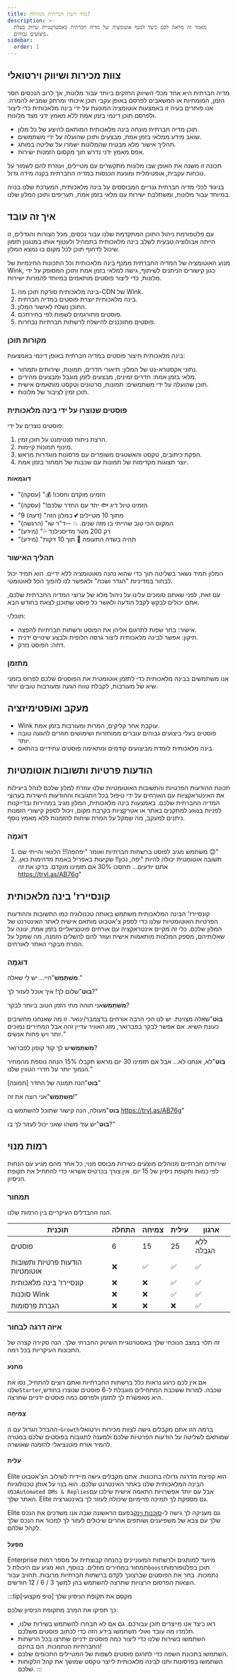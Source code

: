 ```yaml
---
title: מהי רשת חברתית מנוהלת?
description: >-
  מאמר זה מראה לכם כיצד למנף אוטומציה של מדיה חברתית כאסטרטגיית שיווק בעלת
  ביצועים גבוהים.
sidebar:
  order: 1
---
```


## צוות מכירות ושיווק וירטואלי

מדיה חברתית היא אחד מכלי השיווק החזקים ביותר עבור מלונות, אך לרוב הנכסים חסר הזמן, המומחיות או המשאבים לפרסם באופן עקבי תוכן איכותי ומרתק שמביא להמרה.
אנו פותרים בעיה זו באמצעות אוטומציה המונעת על ידי בינה מלאכותית כדי ליצור ולפרסם תוכן דינמי בזמן אמת ללא מאמץ ידני מצד מלונות.

* תוכן מדיה חברתית מונחה בינה מלאכותית המותאם להיצע של כל מלון.
* שואב מידע ממלאי בזמן אמת, מבצעים ותוכן שהועלה על ידי משתמשים.
* תהליך אישור מלא מבטיח שהמלונות ישמרו על שליטה במותג.
* אפס מאמץ ידני נדרש תוך מקסום הזמנות ישירות.

תכונה זו משנה את האופן שבו מלונות מתקשרים עם מטיילים, ועוזרת להם לשמור על נוכחות עקבית, אופטימלית ומונעת הכנסות במדיה החברתית בקנה מידה גדול.

בניגוד לכלי מדיה חברתית גנריים המבוססים על בינה מלאכותית, המערכת שלנו בנויה במיוחד עבור מלונות, ומשתלבת ישירות עם מלאי בזמן אמת, תעריפים ותוכן המלון שלנו.

## איך זה עובד

עם פלטפורמת ניהול התוכן המתקדמת שלנו עבור נכסים, מכל הצורות והגדלים, זו הייתה אבולוציה טבעית לשלב בינה מלאכותית בתמהיל ולעטוף אותו במנגנון תזמון שיכול לדחוף תוכן לכל מקום בו נמצא המלון.

מנוע האוטומציה של המדיה החברתית ממנף בינה מלאכותית וכל התכונות החינמיות של Wink, כגון קישורים הניתנים לשיתוף, גישה למלאי בזמן אמת ותוכן המסופק על ידי מלונות, כדי ליצור פוסטים מותאמים במיוחד להמרות ישירות.

1. בינה מלאכותית סורקת תוכן מה-CDN של Wink.
2. בינה מלאכותית יוצרת פוסטים במדיה חברתית.
3. התוכן נשלח לאישור המלון.
4. פוסטים מתורגמים לשפות לפי בחירתכם.
5. פוסטים מתוכננים להישלח לרשתות חברתיות נבחרות.

### מקורות תוכן

בינה מלאכותית תיצור פוסטים במדיה חברתית באופן דינמי באמצעות:

* נתוני אקסטרא-נט של המלון: תיאורי חדרים, תמונות, שירותים ותמחור.
* מלאי בזמן אמת: חדרים זמינים, מבצעים לזמן מוגבל ומבצעים מהירים.
* תוכן שהועלה על ידי משתמשים: תמונות, סרטונים וטקסט מותאמים אישית.
* תוכן זמין לציבור של מלונות.

### פוסטים שנוצרו על ידי בינה מלאכותית

פוסטים נוצרים על ידי:

1. הרצת ניתוח סנטימנט על תוכן זמין.
2. מינוף תמונות קיימות.
3. הפקת כיתובים, טקסט והאשטגים משופרים עם פרסונות מוגדרות מראש.
4. יוצר תצוגות מקדימות של תמונות עם שכבות של תמחור בזמן אמת.

#### דוגמאות

* "הזמינו מוקדם וחסכו! 💰" (עסקה)
* "הזמינו טיול דיג 🐟 יחד עם החדר שלכם!" (עסקה)
* "9 מתוך 10 מטיילים 💕 במלון הזה" (דעה)
* "המקום הכי טוב שהייתי בו מזה שנים. 💥 --ד"ר שו" (הרגשה)
* "רק 200 מטר מדיסנילנד 💦" (מידע)
* "תהיה בשדה התעופה 🛫 תוך 10 דקות" (מידע)

### תהליך האישור

המלון תמיד נשאר בשליטה תוך כדי שהוא נהנה מאוטומציה ללא ידיים. הוא תמיד יכול לבחור במדיניות "הגדר ושכח" ולאפשר לנו להפוך הכל לאוטומטי.

עם זאת, לפני שאתם סומכים עלינו על ניהול מלא של ערוצי המדיה החברתית שלכם, אתם יכולים לבקש לקבל הודעה ולאשר כל פוסט שתוכנן לצאת בחודש הבא.

תוכל/י:

* אישור: בחר שפות לתרגום אליהן את הפוסט ורשתות חברתיות להפצה.
* תיקון: אפשר לבינה מלאכותית ליצור גרסה חלופית ולבצע שינויים ידנית.
* דחה: הפוסט נזרק.

### מתזמן

אנו משתמשים בבינה מלאכותית כדי לתזמן אוטומטית את הפוסטים שלכם לפרוס בזמני שיא של מעורבות, לקבלת טווח הגעה ומעורבות טובים יותר.

## מעקב ואופטימיזציה

* Wink עוקבת אחר קליקים, המרות ומעורבות בזמן אמת.
* פוסטים בעלי ביצועים גבוהים עוברים ממוחזרות ושימושים חוזרים להגעה טובה יותר.
* בינה מלאכותית לומדת מביצועים קודמים ומתאימה פוסטים עתידיים בהתאם.

## הודעות פרטיות ותשובות אוטומטיות

תכונת ההודעות הפרטיות והתשובות האוטומטיות שלנו עוזרת למלון שלכם לנהל ביעילות את האינטראקציות עם האורחים על ידי טיפול בכל התגובות וההודעות הישירות בערוצי המדיה החברתית שלכם. באמצעות בינה מלאכותית, המלון מגיב במהירות ובדייקנות לפניות בנוגע למתקנים באתר או אטרקציות בקרבת מקום, ויכול לספק קישורי הזמנות ניתנים למעקב, מה שמקל על המרת שיחות להזמנות ללא מאמץ נוסף.

### דוּגמָה

1. משתמש מגיב לפוסט ברשתות חברתיות ואומר "יפהפה!!! הלוואי והייתי שם 😊"
2. תשובה אוטומטית יכולה להיות "יפה, נכון!! שקיעות באפריל באמת מדהימות כאן. אתם יודעים... תחסכו 30% אם תזמינו מוקדם. בדקו את זה https://trvl.as/AB76g"

## קונסיירז' בינה מלאכותית

קונסיירז' הבינה המלאכותית משתמש באותה טכנולוגיה כמו התשובות וההודעות הפרטיות האוטומטיות שלנו כדי לספק צ'אטבוט מותאם אישית לאתר האינטרנט של המלון שלכם. כלי זה מקיים אינטראקציה עם אורחים פוטנציאליים בזמן אמת, עונה על שאלותיהם, מספק המלצות מותאמות אישית ועוזר להם להשלים הזמנה, מה שמקל על המרת מבקרי האתר לאורחים.

### דוּגמָה

**מִשׁתַמֵשׁ**"היי... יש לי שאלה."

**בוט**"שלום לך! איך אוכל לעזור לך?"

**מִשׁתַמֵשׁ**אני תוהה מתי הזמן הטוב ביותר לבקר?

**בוט**"שאלה מצוינת. יש לנו הכי הרבה אורחים בדצמבר/ינואר. זו מה שאנחנו מחשיבים כעונת השיא. אם אפשר לבקר בפברואר, מזג האוויר עדיין זהה אבל המחירים נמוכים יותר ויש פחות אנשים."

**מִשׁתַמֵשׁ**יש לך קוד קופון לפברואר?

**בוט**"לא, אנחנו לא... אבל אם תזמינו 30 יום מראש תקבלו 15% הנחה נוספת מהמחיר הנמוך יותר על חדרי הטווין שלנו."

**בוט**"הנה תמונה של החדר \[תמונה]"

**מִשׁתַמֵשׁ**"אני רוצה את זה!"

**בוט**"מעולה, הנה קישור שתוכל להשתמש בו https://trvl.as/AB76g"

**בוט**"יש עוד משהו שאני יכול לעזור לך בו?"

## רמות מנוי

שירותים חברתיים מנוהלים מוצעים כשירות מבוסס מנוי; כל אחד מהם מגיע עם הנחות לפי כמות ותקופת ניסיון של 15 יום. אין צורך בכרטיס אשראי כדי להתחיל את תקופת הניסיון.

### תמחור

הנה ההבדלים העיקריים בין הרמות שלנו.

| תוכנית | התחלה | צמיחה | עילית | ארגון
| -- | -- | -- | -- | -- |
| פוסטים | 6 | 15 | 25 | ללא הגבלה |
| הודעות פרטיות ותשובות אוטומטיות | ❌ | ✅ | ✅ | ✅ |
| קונסיירז' בינה מלאכותית | ❌ | ❌ | ✅ | ✅ |
| סוכנות Wink | ❌ | ❌ | ✅ | ✅ |
| הגברת פרסומות | ❌ | ❌ | ❌ | ✅ |

### איזה דרגה לבחור

זה תלוי במצב הנוכחי שלך באסטרטגיית השיווק החברתי שלך. הנה סקירה קצרה של התכונות העיקריות בכל רמה.

#### מַתנֵעַ

אם אין לכם כרגע נראות כלל ברשתות החברתיות ואתם רוצים להתחיל, נסו את שלנו`Starter`שכבה.
למרות ששכבת המתחילים מוגבלת ל-6 פוסטים שנוצרו בחודש, היא מאפשרת לך לתזמן ולפרסם כמה פוסטים ידניים שתרצה.

#### צְמִיחָה

ההבדל הגדול עם ה-`Growth`ברמה הזו אתם מקבלים גישה לצוות מכירות וירטואלי שמותאם לשליטה על הודעות הפרטיות שלכם ולמענה לתגובות בפוסטים שלכם במטרה להמיר אורח פוטנציאלי להזמנה שאושרה.

#### עִלִית

Elite הוא קפיצת מדרגה גדולה בתכונות. אתם מקבלים גישה מיידית לשילוב הצ'אטבוט הבינה המלאכותית שלנו באתר האינטרנט שלכם. הוא בנוי על אותן טכנולוגיות כמו`Automated DMs & Replies`אבל עם יותר אפשרויות התאמה אישית שילכו עם האתר שלך.
Elite גם מספקת לך תמיכה פרימיום שיכולה לעזור לך באינטגרציה.

Elite גם מעניקה לך גישה ל-[סוכנות וינק](/agency/what-is-agency)בפעם הראשונה שבה אנו משדכים את הנכס שלך עם צבא של משפיענים ושותפים אחרים שיכולים לעזור לך למכור את הנכס שלך לקהל שלהם.

#### מִפְעָל

Enterprise מיועד למותגים ולרשתות המעוניינים בהנחה קבוצתית על מספר רמות תמחור במחירים מוזלים.
בנוסף, הוא מגיע עם היכולת ל`boost`תוכן בפלטפורמות נתמכות. בחר את הפוסטים שברצונך לקדם ברשתות חברתיות מרובות.
תחויב עבור הוצאות הפרסום הרצויות שתרצה להשתמש בהן למשך 3 / 6 / 12 חודשים.

:::tip\[טיפ מקצועי]
מקסם את תקופת הניסיון שלך

כך תפיקו את המרב מתקופת הניסיון שלכם:

* ראו כיצד אנו מייצרים תוכן עבורכם. גם אם לא תבחרו להשתמש בשירות שלנו, תלמדו מה עובד ואולי תשתמשו בידע הזה כדי לכתוב פוסטים משלכם.
* השתמשו בשירות שלנו כדי ליצור כמה פוסטים ידניים שתרצו בכל הרשתות החברתיות הנתמכות. הם בחינם!
* השתמשו בתכונת השפה כדי לתרגם פוסטים לשפות של המטיילים התכופים שלכם.
* השתמשו בפרסונות ותנו לבינה מלאכותית לייצר טקסט שמושך את קהל הלקוחות שלכם.
  :::

